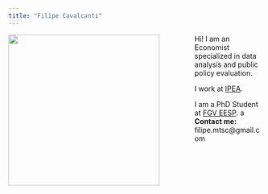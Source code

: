 ---
title: "Filipe Cavalcanti"
---

![](images/profile2.jpg){style="float: left; margin-right: 70px;" fig-align="right" width="300"}

Hi! I am an Economist specialized in data analysis and public policy evaluation.

I work at [IPEA](https://www.ipea.gov.br/portal/).

I am a PhD Student at [FGV EESP](https://eesp.fgv.br/).
a
**Contact me:** filipe.mtsc\@gmail.com
